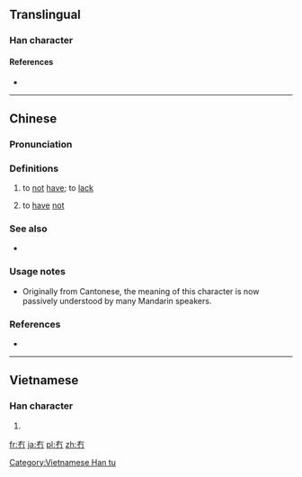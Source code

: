==Translingual==

===Han character===
{{Han char|rn=13|rad=冂|as=02|sn=4|four=4022<sub>7</sub>|canj=大月 (KB), X大月 (XKB)|ids=⿱[[𠂇]][[冂]]}}

====References====
* {{Han ref|kx=0128.351|hdz=10096.170|uh=5187|ud=20871|bh=C94E|bd=51534}}

----

==Chinese==
{{zh-forms}}

===Pronunciation===
{{zh-pron
|m=mǎo
|c=mou5
|mn=phàⁿ/phò
|cat=v
}}

===Definitions===
{{zh-hanzi}}

# {{cx|literary|archaic|lang=zh}} to [[not]] [[have]]; to [[lack]]
# {{cx|Cantonese|lang=zh}} to [[have]] [[not]]

===See also===
* {{zh-l|沒}}

===Usage notes===
* Originally from Cantonese, the meaning of this character is now passively understood by many Mandarin speakers.

===References===
* {{reference-book|last= |first= |year=2007|title=[[w:Hanyu Da Cidian|Hanyu Da Cidian 3.0]]|language=Mandarin|publisher=[[w:Commercial Press|Commercial Press]]|location=[[Hong Kong]]|id=ISBN 9789620702778}}

----

==Vietnamese==

===Han character===
{{vi-hantu|[[mậu]]|rs=冂02}}

# {{defn|lang=vi|sort=冂02}}

[[Category:Vietnamese Han tu]]

[[fr:冇]]
[[ja:冇]]
[[pl:冇]]
[[zh:冇]]